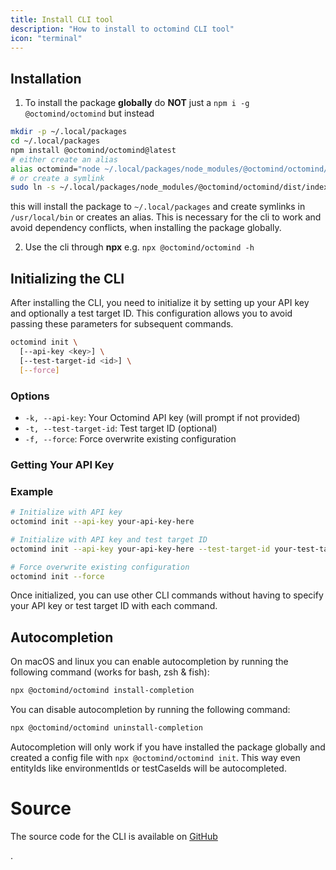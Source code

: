 ```yaml
---
title: Install CLI tool
description: "How to install to octomind CLI tool"
icon: "terminal"
---
```


## Installation

1. To install the package **globally** do **NOT** just a `npm i -g @octomind/octomind` but instead

```bash
mkdir -p ~/.local/packages
cd ~/.local/packages
npm install @octomind/octomind@latest
# either create an alias
alias octomind="node ~/.local/packages/node_modules/@octomind/octomind/dist/index.js"
# or create a symlink
sudo ln -s ~/.local/packages/node_modules/@octomind/octomind/dist/index.js /usr/local/bin/octomind
```

this will install the package to `~/.local/packages` and create symlinks in `/usr/local/bin` or creates an alias.
This is necessary for the cli to work and avoid dependency conflicts, when installing the package globally.

2. Use the cli through **npx** e.g. `npx @octomind/octomind -h`

## Initializing the CLI

After installing the CLI, you need to initialize it by setting up your API key and optionally a test target ID. This configuration allows you to avoid passing these parameters for subsequent commands.

```bash
octomind init \
  [--api-key <key>] \
  [--test-target-id <id>] \
  [--force]
```

### Options

- `-k, --api-key`: Your Octomind API key (will prompt if not provided)
- `-t, --test-target-id`: Test target ID (optional)
- `-f, --force`: Force overwrite existing configuration

### Getting Your API Key

<Snippet file="snippet-apiKey.mdx" />

### Example

```bash
# Initialize with API key
octomind init --api-key your-api-key-here

# Initialize with API key and test target ID
octomind init --api-key your-api-key-here --test-target-id your-test-target-id

# Force overwrite existing configuration
octomind init --force
```

Once initialized, you can use other CLI commands without having to specify your API key or test
target ID with each command.

## Autocompletion

On macOS and linux you can enable autocompletion by running the following command (works for bash, zsh & fish):

```bash
npx @octomind/octomind install-completion
```

You can disable autocompletion by running the following command:

```bash
npx @octomind/octomind uninstall-completion
```

Autocompletion will only work if you have installed the package globally and created a config file with `npx @octomind/octomind init`.
This way even entityIds like environmentIds or testCaseIds will be autocompleted.

# Source

The source code for the CLI is available on [GitHub](https://github.com/octomind-dev/cli)

<Icon icon="github" size={24} />.
